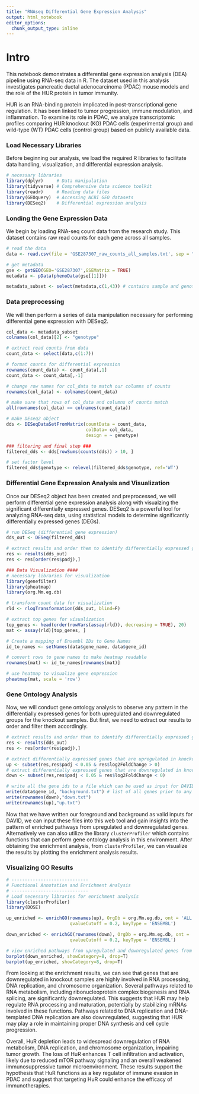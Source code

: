 ```yaml
---
title: "RNAseq Differential Gene Expression Analysis"
output: html_notebook
editor_options: 
  chunk_output_type: inline
---
```


# Intro
This notebook demonstrates a differential gene expression analysis (DEA) pipeline using RNA-seq data in R. The dataset used in this analysis investigates pancreatic ductal adenocarcinoma (PDAC) mouse models and the role of the HUR protein in tumor immunity.

HUR is an RNA-binding protein implicated in post-transcriptional gene regulation. It has been linked to tumor progression, immune modulation, and inflammation. To examine its role in PDAC, we analyze transcriptomic profiles comparing HUR knockout (KO) PDAC cells (experimental group) and wild-type (WT) PDAC cells (control group) based on publicly available data.

### Load Necessary Libraries

Before beginning our analysis, we load the required R libraries to facilitate data handling, visualization, and differential expression analysis.

```r
# necessary libraries
library(dplyr)     # Data manipulation
library(tidyverse) # Comprehensive data science toolkit
library(readr)     # Reading data files
library(GEOquery)  # Accessing NCBI GEO datasets
library(DESeq2)    # Differential expression analysis
```

### Londing the Gene Expression Data 

We begin by loading RNA-seq count data from the research study. This dataset contains raw read counts for each gene across all samples.

```r
# read the data
data <- read.csv(file = 'GSE287307_raw_counts_all_samples.txt', sep = "\t")

# get metadata
gse <- getGEO(GEO='GSE287307',GSEMatrix = TRUE)
metadata <- pData(phenoData(gse[[1]]))

metadata_subset <- select(metadata,c(1,43)) # contains sample and genotype, which we can work with

```

### Data preprocessing

We will then perform a series of data manipulation necessary for performing differential gene expression with DESeq2.

```r
col_data <- metadata_subset
colnames(col_data)[2] <- "genotype"

# extract read counts from data
count_data <- select(data,c(1:7))

# format counts for differential expression
rownames(count_data) <- count_data[,1]
count_data <- count_data[,-1]

# change row names for col_data to match our columns of counts
rownames(col_data) <- colnames(count_data)

# make sure that rows of col_data and columns of counts match
all(rownames(col_data) == colnames(count_data))

# make DEseq2 object
dds <- DESeqDataSetFromMatrix(countData = count_data,
                              colData= col_data,
                              design = ~ genotype)

### filtering and final step ###
filtered_dds <- dds[rowSums(counts(dds)) > 10, ]

# set factor level
filtered_dds$genotype <- relevel(filtered_dds$genotype, ref='WT')
```

### Differential Gene Expression Analysis and Visualization

Once our DESeq2 object has been created and preprocessed, we will perform differential gene expression analysis along with visualzing the significant differentially expressed genes. DESeq2 is a powerful tool for analyzing RNA-seq data, using statistical models to determine significantly differentially expressed genes (DEGs).

```r
# run DESeq (differential gene expression)
dds_out <- DESeq(filtered_dds)

# extract results and order them to identify differentially expressed genes
res <- results(dds_out)
res <- res[order(res$padj),]

### Data Visualization ####
# necessary libraries for visualization
library(genefilter)
library(pheatmap)
library(org.Mm.eg.db)

# transform count data for visualization
rld <- rlogTransformation(dds_out, blind=F)

# extract top genes for visualization
top_genes <- head(order(rowVars(assay(rld)), decreasing = TRUE), 20)
mat <- assay(rld)[top_genes, ]

# Create a mapping of Ensembl IDs to Gene Names
id_to_names <- setNames(data$gene_name, data$gene_id)

# convert rows to gene names to make heatmap readable
rownames(mat) <- id_to_names[rownames(mat)]

# use heatmap to visualize gene expression
pheatmap(mat, scale = 'row')
```


### Gene Ontology Analysis

Now, we will conduct gene ontology analysis to observe any pattern in the differentially expressed genes for both upregulated and downregulated groups for the knockout samples. But first, we need to extract our results to order and filter them accordingly.

```r
# extract results and order them to identify differentially expressed genes
res <- results(dds_out)
res <- res[order(res$padj),]

# extract differentially expressed genes that are upregulated in knockouts
up <- subset(res,res$padj < 0.05 & res$log2FoldChange > 0)
# extract differentially expressed genes that are downregulated in knockouts
down <- subset(res,res$padj < 0.05 & res$log2FoldChange < 0)

# write all the gene ids to a file which can be used as input for DAVID
write(data$gene_id, "background.txt") # list of all genes prior to any filtering
write(rownames(down),"down.txt")
write(rownames(up),"up.txt")
```

Now that we have written our foreground and background as valid inputs for DAVID, we can input these files into this web tool and gain insights into the pattern of enriched pathways from upregulated and downregulated genes. Alternatively we can also utilize the library `clusterProfiler` which contains functions that can perform gene ontology analysis in this environment. After obtaining the enrichment analysis, from `clusterProfiler`, we can visualize the results by plotting the enrichment analysis results. 

### Visualizing GO Results

```r
# -----------------------------
# Functional Annotation and Enrichment Analysis
# -----------------------------
# Load necessary libraries for enrichment analysis
library(clusterProfiler)
library(DOSE)

up_enriched <- enrichGO(rownames(up), OrgDb = org.Mm.eg.db, ont = 'ALL', pAdjustMethod = 'BH', pvalueCutoff = 0.05,
                        qvalueCutoff = 0.2, keyType = 'ENSEMBL')

down_enriched <- enrichGO(rownames(down), OrgDb = org.Mm.eg.db, ont = 'ALL', pAdjustMethod = 'BH', pvalueCutoff = 0.05,
                        qvalueCutoff = 0.2, keyType = 'ENSEMBL')

# view enriched pathways from upregulated and downregulated genes from knockouts
barplot(down_enriched, showCategory=8, drop=T)
barplot(up_enriched, showCategory=8, drop=T)
```
From looking at the enrichment results, we can see that genes that are downregulated in knockout samples are highly involved in RNA processing, DNA replication, and chromosome organization. Several pathways related to RNA metabolism, including ribonucleoprotein complex biogenesis and RNA splicing, are significantly downregulated. This suggests that HUR may help regulate RNA processing and maturation, potentially by stabilizing mRNAs involved in these functions. Pathways related to DNA replication and DNA-templated DNA replication are also downregulated, suggesting that HUR may play a role in maintaining proper DNA synthesis and cell cycle progression.

Overall, HuR depletion leads to widespread downregulation of RNA metabolism, DNA replication, and chromosome organization, impairing tumor growth. The loss of HuR enhances T cell infiltration and activation, likely due to reduced mTOR pathway signaling and an overall weakened immunosuppressive tumor microenvironment. These results support the hypothesis that HuR functions as a key regulator of immune evasion in PDAC and suggest that targeting HuR could enhance the efficacy of immunotherapies.

